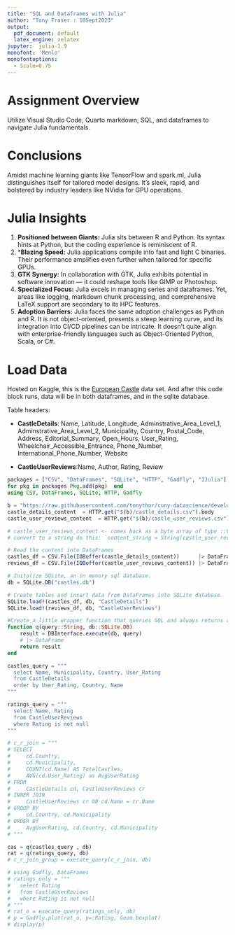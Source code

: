 ```yaml
---
title: "SQL and Dataframes with Julia"
author: "Tony Fraser : 10Sept2023"
output:
  pdf_document: default
  latex_engine: xelatex
jupyter:  julia-1.9
monofont: 'Menlo'
monofontoptions: 
  - Scale=0.75
---
```

# Assignment Overview
Utilize Visual Studio Code, Quarto markdown, SQL, and dataframes to navigate Julia fundamentals.

# Conclusions
Amidst machine learning giants like TensorFlow and spark.ml, Julia distinguishes itself for tailored model designs. It's sleek, rapid, and bolstered by industry leaders like NVidia for GPU operations.

# Julia Insights
1. **Positioned between Giants:** Julia sits between R and Python. Its syntax hints at Python, but the coding experience is reminiscent of R.
1. ***Blazing Speed:** Julia applications compile into fast and light C binaries. Their performance amplifies even further when tailored for specific GPUs.
1. **GTK Synergy:** In collaboration with GTK, Julia exhibits potential in software innovation — it could reshape tools like GIMP or Photoshop.
1. **Specialized Focus:** Julia excels in managing series and dataframes. Yet, areas like logging, markdown chunk processing, and comprehensive LaTeX support are secondary to its HPC features.
1. **Adoption Barriers:** Julia faces the same adoption challenges as Python and R. It is not object-oriented, presents a steep learning curve, and its integration into CI/CD pipelines can be intricate. It doesn't quite align with enterprise-friendly languages such as Object-Oriented Python, Scala, or C#.

\newpage

# Load Data
Hosted on Kaggle, this is the [European Castle](https://www.kaggle.com/datasets/datasciencedonut/european-castles) data set. And after this code block runs, data will be in both dataframes, and in the sqlite database.

Table headers: 

* **CastleDetails**: Name, Latitude, Longitude, Adminstrative_Area_Level_1, Adminstrative_Area_Level_2, Municipality, Country, Postal_Code, Address, Editorial_Summary, Open_Hours, User_Rating, Wheelchair_Accessible_Entrance, Phone_Number, International_Phone_Number, Website

* **CastleUserReviews**:Name, Author, Rating, Review

```julia
packages = ["CSV", "DataFrames", "SQLite", "HTTP", "Gadfly", "IJulia"]
for pkg in packages Pkg.add(pkg)  end
using CSV, DataFrames, SQLite, HTTP, Gadfly

b = "https://raw.githubusercontent.com/tonythor/cuny-datascience/develop/data/eurocastles"
castle_details_content  = HTTP.get("$(b)/castle_details.csv").body 
castle_user_reviews_content  = HTTP.get("$(b)/castle_user_reviews.csv").body

# castle_user_reviews_content <- comes back as a byte array of type ::Vector{UInt8}, to
# convert to a string do this: `content_string = String(castle_user_reviews_content)`

# Read the content into DataFrames
castles_df = CSV.File(IOBuffer(castle_details_content))      |> DataFrame
reviews_df = CSV.File(IOBuffer(castle_user_reviews_content)) |> DataFrame

# Initalize SQLite, an in memory sql database. 
db = SQLite.DB("castles.db")

# Create tables and insert data from DataFrames into SQLite database
SQLite.load!(castles_df, db, "CastleDetails")
SQLite.load!(reviews_df, db, "CastleUserReviews")

#Create a little wrapper function that queries SQL and always returns a dataframe.
function q(query::String, db::SQLite.DB)
    result = DBInterface.execute(db, query) 
    # |> DataFrame
    return result
end
```
\newpage

``` Julia
castles_query = """
  select Name, Municipality, Country, User_Rating
  from CastleDetails 
  order by User_Rating, Country, Name
"""

ratings_query = """
  select Name, Rating
  from CastleUserReviews
  where Rating is not null
""" 

# c_r_join = """
# SELECT 
#     cd.Country,
#     cd.Municipality,
#     COUNT(cd.Name) AS TotalCastles,
#     AVG(cd.User_Rating) as AvgUserRating
# FROM 
#     CastleDetails cd, CastleUserReviews cr
# INNER JOIN 
#     CastleUserReviews cr ON cd.Name = cr.Name
# GROUP BY 
#     cd.Country, cd.Municipality
# ORDER BY 
#     AvgUserRating, cd.Country, cd.Municipality
# """

cas = q(castles_query , db) 
rat = q(ratings_query, db)
# c_r_join_group = execute_query(c_r_join, db)

```




```julia
# using Gadfly, DataFrames
# ratings_only = """
#   select Rating
#   from CastleUserReviews
#   where Rating is not null
# """ 
# rat_o = execute_query(ratings_only, db)
# p = Gadfly.plot(rat_o, y=:Rating, Geom.boxplot)
# display(p)
```

